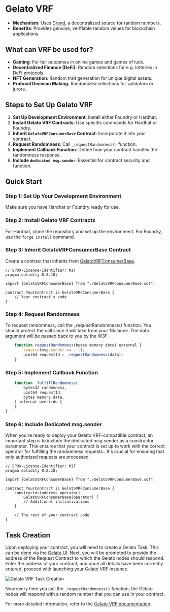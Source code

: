 # Gelato VRF

* **Mechanism**: Uses [Drand](https://drand.love/), a decentralized source for random numbers.
* **Benefits**: Provides genuine, verifiable random values for blockchain applications.

## What can VRF be used for?

* **Gaming**: For fair outcomes in online games and games of luck.
* **Decentralized Finance (DeFi)**: Random selections for e.g. lotteries in DeFi protocols.
* **NFT Generation**: Random trait generation for unique digital assets.
* **Protocol Decision Making**: Randomized selections for validators or jurors.

## Steps to Set Up Gelato VRF

1. **Set Up Development Environment**: Install either Foundry or Hardhat.
2. **Install Gelato VRF Contracts**: Use specific commands for Hardhat or Foundry.
3. **Inherit `GelatoVRFConsumerBase` Contract**: Incorporate it into your contract.
4. **Request Randomness**: Call `_requestRandomness()` function.
5. **Implement Callback Function**: Define how your contract handles the randomness response.
6. **Include `dedicated msg.sender`**: Essential for contract security and function.

## Quick Start

### Step 1: Set Up Your Development Environment

Make sure you have Hardhat or Foundry ready for use.

### Step 2: Install Gelato VRF Contracts

For Hardhat, clone the repository and set up the environment. For Foundry, use the `forge install` command.

### Step 3: Inherit GelatoVRFConsumerBase Contract

Create a contract that inherits from [GelatoVRFConsumerBase](https://github.com/gelatodigital/vrf-contracts/blob/main/contracts/GelatoVRFConsumerBase.sol).

```solidity
// SPDX-License-Identifier: MIT
pragma solidity 0.8.18;

import {GelatoVRFConsumerBase} from "./GelatoVRFConsumerBase.sol";

contract YourContract is GelatoVRFConsumerBase {
    // Your contract's code
}
```

### Step 4: Request Randomness

To request randomness, call the \_requestRandomness() function. You should protect the call since it will take from your 1Balance. The data argument will be passed back to you by the W3F.

```typescript
    function requestRandomness(bytes memory data) external {
        require(msg.sender == ...);
        uint64 requestId = _requestRandomness(data);
    }
```

### Step 5: Implement Callback Function

```typescript
    function _fulfillRandomness(
        bytes32 randomness,
        uint64 requestId,
        bytes memory data,
    ) internal override {
    }
}
```

### Step 6: Include Dedicated msg.sender

When you're ready to deploy your Gelato VRF-compatible contract, an important step is to include the dedicated msg.sender as a constructor parameter. This ensures that your contract is set up to work with the correct operator for fulfilling the randomness requests.. It's crucial for ensuring that only authorized requests are processed.

```solidity
// SPDX-License-Identifier: MIT
pragma solidity 0.8.18;

import {GelatoVRFConsumerBase} from "./GelatoVRFConsumerBase.sol";

contract YourContract is GelatoVRFConsumerBase {
    constructor(address operator)
        GelatoVRFConsumerBase(operator) {
        // Additional initializations
    }

    // The rest of your contract code
}
```

## Task Creation

Upon deploying your contract, you will need to create a Gelato Task. This can be done via the [Gelato UI](https://app.gelato.network/).
Next, you will be prompted to provide the address of the Request Contract to which the Gelato nodes should respond. Enter the address of your contract, and once all details have been correctly entered, proceed with launching your Gelato VRF instance.

![Gelato VRF Task Creation](/images/vrf.png)

Now every time you call the `_requestRandomness()` function, the Gelato nodes will respond with a random number that you can use in your contract.

For more detailed information, refer to the [Gelato VRF documentation](https://docs.gelato.network/docs/gelato-vrf).
